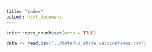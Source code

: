 ```yaml
---
title: "index"
output: html_document
---
```


```r
knitr::opts_chunk$set(echo = TRUE)
```



```r
data <- read.csv('../data/us_state_vaccinations.csv') 

``` 